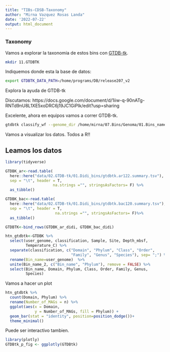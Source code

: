 ```yaml
---
title: "TIBs-CDSB-Taxonomy"
author: "Mirna Vazquez Rosas Landa"
date: '2022-07-22'
output: html_document
---
```

### Taxonomy

Vamos a explorar la taxonomia de estos bins con [GTDB-tk](https://github.com/Ecogenomics/GTDBTk).

```bash
mkdir 11.GTDBTK
```

Indiquemos donde esta la base de datos:

```bash
export GTDBTK_DATA_PATH=/home/programs/DB/release207_v2 
```

Explora la ayuda de GTDB-tk

Discutamos: https://docs.google.com/document/d/1iiw-q-90nATg-RNTd9nU8L1XE5xoDRC6j19JC1GiPIk/edit?usp=sharing

Excelente, ahora en equipos vamos a correr GTDB-tk.

```bash
gtdbtk classify_wf --genome_dir /home/mirna/07.Bins/Genoma/01.Bins_named --out_dir /home/mirna/11.GTDBTK --cpus 4 -x fa 
```

Vamos a visualizar los datos. Todos a R!!

## Leamos los datos

```r
library(tidyverse)
```


```r
GTDBK_ar<-read.table(
  here::here("data/02.GTDB-tk/01.Didi_bins/gtdbtk.ar122.summary.tsv"), 
  sep = "\t", header = T, 
                     na.strings ="", stringsAsFactors= F) %>%
  as_tibble()

GTDBK_bac<-read.table(
  here::here("data/02.GTDB-tk/01.Didi_bins/gtdbtk.bac120.summary.tsv"), 
  sep = "\t", header = T, 
                      na.strings ="", stringsAsFactors= F)%>%
  as_tibble()

GTDBTK<-bind_rows(GTDBK_ar_didi, GTDBK_bac_didi)
```


```r
htn_gtdbtk<-GTDBK %>%
  select(user_genome, classification, Sample, Site, Depth_mbsf, 
         Temperature_C) %>%
  separate(classification, c("Domain", "Phylum", "Class", "Order",
                             "Family", "Genus", "Species"), sep= ";") %>%
  rename(Bin_name=user_genome)  %>%
  unite(Bin_name_2, c("Bin_name", "Phylum"), remove = FALSE) %>%
  select(Bin_name, Domain, Phylum, Class, Order, Family, Genus, 
         Species)
```

Vamos a hacer un plot

```r
htn_gtdbtk %>%
  count(Domain, Phylum) %>%
  rename(Number_of_MAGs = n) %>%
  ggplot(aes(x = Domain, 
             y = Number_of_MAGs, fill = Phylum)) + 
  geom_bar(stat = "identity", position=position_dodge())+
  theme_minimal()
```

Puede ser interactivo tambien.

```r
library(plotly)
GTDBtk_p_fig <- ggplotly(GTDBtk)
```


